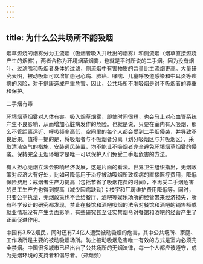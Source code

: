 ```yaml
---
---
---
```

title: 为什么公共场所不能吸烟
---




烟草燃烧的烟雾分为主流烟（吸烟者吸入并吐出的烟雾）和侧流烟（烟草直接燃烧产生的烟雾），两者合称为环境烟草烟雾，也就是平时所说的二手烟。因为没有烟叶、过滤嘴和吸烟者身体的过滤，侧流烟中有害物质的含量比主流烟更高。大量研究表明，被动吸烟可以增加患冠心病、肺癌、哮喘、儿童呼吸道感染和中耳炎等疾病的风险，对于健康造成严重危害。因此，公共场所不准吸烟是对不吸烟者的尊重和保护。

二手烟有毒



环境烟草烟雾对人体有害。吸入烟草烟雾，即使时间很短，也会马上对心血管系统产生不良影响，从而增加心脏病发作的危险。也就是说，只要在室内有人吸烟，那么不管距离远近、呼吸频率高低，空间里的每个人都会受到二手烟侵袭，并导致不良后果。值得一提的是，将吸烟者与不吸烟者分离（划分吸烟区与非吸烟区），采取清洁空气的措施，安装通风装置，均不能让不吸烟者完全避免环境烟草烟雾的侵袭。保持完全无烟环境才是唯一可以保护人们免受二手烟危害的方法。

有人担心无烟立法会影响经济发展，这是片面的看法。世界卫生组织指出，无烟政策对经济大有好处，比如可降低用于治疗被动吸烟所致疾病的直接医疗费用，降低保险费用；戒烟者生产力提高（包括节省了吸烟花费的时间），不再受二手烟危害的员工生产力也得到提高（减少因病缺勤）；楼宇和厂房维护费用降低等。同时，只要公平执法，无烟政策也不会给餐厅、酒吧等娱乐场所的经营带来经济损失，所有科学设计的研究都发现，禁止在餐馆和酒吧吸烟的法令对餐馆和酒吧的销售额或就业情况没有产生负面影响，有些研究甚至证实禁烟令对餐馆和酒吧的经营产生了正面促进作用。

中国有3.5亿烟民，同时还有7.4亿人遭受被动吸烟的危害，其中公共场所、家庭、工作场所是主要的被动吸烟场所。防止被动吸烟危害唯一有效的方式是室内必须完全禁烟。中国很多城市已经出台了公共场所的无烟法律，每一个人都应该遵守，成为无烟环境的支持者和倡导者。（郑频频）